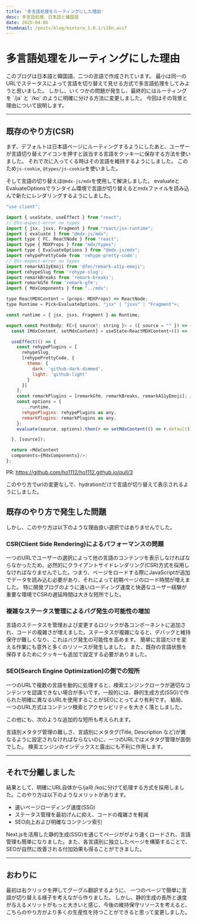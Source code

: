 ```yaml
---
title: '多言語処理をルーティングにした理由'
desc: 多言語処理、日本語と韓国語
date: 2025-04-06
thumbnail: /posts/blog/mintora_1.0.1/i18n.avif
---
```


<h1>多言語処理をルーティングにした理由</h1>
このブログは日本語と韓国語、二つの言語で作成されています。
最小は同一のURLでステータスによって言語を切り替えて見せる方式で多言語処理をしてみようと思いました。 しかし、いくつかの問題が発生し、最終的にはルーティングを `/ja` と `/ko` のように明確に分ける方法に変更しました。
今回はその背景と理由について説明します。

---
## 既存のやり方(CSR)
まず、デフォルトは日本語ページにルーティングするようにしたあと、ユーザーが言語切り替えアイコンを押すと該当する言語をクッキーに保存する方法を使いました。
それで次に入ってくる時はその言語を維持するようにしました。
このため`js-cookie`, `@types/js-cookie`を使いました。

そして言語の切り替えは`@mdx-js/mdx`を使用して解決しました。
evaluateとEvaluateOptionsでランタイム環境で言語が切り替えるとmdxファイルを読み込んで新たにレンダリングするようにしました。
```javascript
"use client";

import { useState, useEffect } from "react";
// @ts-expect-error no types
import { jsx, jsxs, Fragment } from "react/jsx-runtime";
import { evaluate } from "@mdx-js/mdx";
import type { FC, ReactNode } from "react";
import type { MDXProps } from "mdx/types";
import type { EvaluateOptions } from "@mdx-js/mdx";
import rehypePrettyCode from 'rehype-pretty-code';
// @ts-expect-error no types
import remarkA11yEmoji from '@fec/remark-a11y-emoji';
import rehypeSlug from 'rehype-slug';
import remarkBreaks from 'remark-breaks';
import remarkGfm from 'remark-gfm';
import { MdxComponents } from "../mdx";

type ReactMDXContent = (props: MDXProps) => ReactNode;
type Runtime = Pick<EvaluateOptions, "jsx" | "jsxs" | "Fragment">;

const runtime = { jsx, jsxs, Fragment } as Runtime;

export const PostBody: FC<{ source?: string }> = ({ source = "" }) => {
  const [MdxContent, setMdxContent] = useState<ReactMDXContent>(() => () => null);

  useEffect(() => {
    const rehypePlugins = [
      rehypeSlug,
      [rehypePrettyCode, {
        theme: {
          dark: 'github-dark-dimmed',
          light: 'github-light'
        }
      }]
    ];
    const remarkPlugins = [remarkGfm, remarkBreaks, remarkA11yEmoji]; // remarkBreaks ok
    const options = {
      ...runtime,
      rehypePlugins: rehypePlugins as any,
      remarkPlugins: remarkPlugins as any,
    };
    evaluate(source, options).then(r => setMdxContent(() => r.default));

  }, [source]);

  return <MdxContent
  components={MdxComponents}/>;
};
```
PR: https://github.com/ho1112/ho1112.github.io/pull/3

このやり方でurlの変更なしで、hydrationだけで言語が切り替えて表示されるようにしました。

## 既存のやり方で発生した問題
しかし、このやり方は以下のような理由良い選択ではありませんでした。

### CSR(Client Side Rendering)によるパフォーマンスの問題
一つのURLでユーザーの選択によって他の言語のコンテンツを表示しなければならなかったため、必然的にクライアントサイドレンダリング(CSR)方式を採用しなければなりませんでした。つまり、ページをロードする際にJavaScriptが追加でデータを読み込む必要があり、それによって初期ページのロード時間が増えました。
特に開発ブログのように速いローディング速度と快適なユーザー経験が重要な環境でCSRの遅延時間は大きな短所でした。

### 複雑なステータス管理によるバグ発生の可能性の増加
言語のステータスを管理および変更するロジックが各コンポーネントに追加され、コードの複雑さが増えました。ステータスが複雑になると、デバッグと維持保守が難しくなり、これはバグ発生の可能性を高めます。
簡単に言語だけを変える作業にも意外と多くのリソースが発生しました。
また、既存の言語状態を保存するためにクッキーも追加で設定する必要がありました。

### SEO(Search Engine Optimization)の側での短所
一つのURLで複数の言語を動的に処理すると、検索エンジンクローラが適切なコンテンツを認識できない場合が多いです。一般的には、静的生成方式(SSG)で作られた明確に異なるURLを使用することがSEOにとってより有利です。
結局、一つのURL方式はコンテンツ検索とアクセシビリティを大きく落としました。

この他にも、次のような追加的な短所も考えられます。

言語別メタタグ管理の難しさ、言語別にメタタグ(Title, Description など)が異なるように設定されなければならないのに、一つのURLではメタタグ管理が面倒でした。 検索エンジンのインデックスと露出にも不利に作用します。

---
## それで分離しました
結果として、明確にURL自体から/ja와 /koに分けて処理する方式を採用しました。このやり方は以下のようなメリットがあります。

- 速いページローディング速度(SSG)
- ステータス管理を最初げんに抑え、コードの複雑さを軽減
- SEO向上および明確なコンテンツ索引

Next.jsを活用した静的生成(SSG)を通じてページががより速くロードされ、言語管理も簡単になりました。また、各言語別に独立したページを構築することで、SEOが自然に改善される付加効果も得ることができました。

---

## おわりに
最初は右クリックを押してグーグル翻訳するように、 一つのページで簡単に言語が切り替える様子を考えながら作りました。
しかし、静的生成の長所と速度が与えるメリットがもっと大きいと感じ、今後の維持保守リソースを考えると、こちらのやり方がより多くの生産性を持つことができると思って変更しました。

